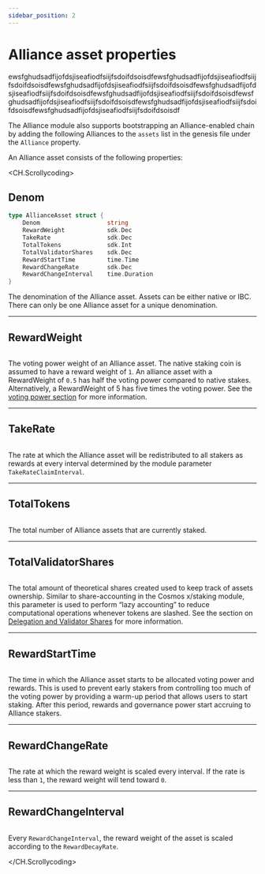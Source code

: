 ```yaml
---
sidebar_position: 2
---
```

# Alliance asset properties

ewsfghudsadfijofdsjiseafiodfsiijfsdoifdsoisdfewsfghudsadfijofdsjiseafiodfsiijfsdoifdsoisdfewsfghudsadfijofdsjiseafiodfsiijfsdoifdsoisdfewsfghudsadfijofdsjiseafiodfsiijfsdoifdsoisdfewsfghudsadfijofdsjiseafiodfsiijfsdoifdsoisdfewsfghudsadfijofdsjiseafiodfsiijfsdoifdsoisdfewsfghudsadfijofdsjiseafiodfsiijfsdoifdsoisdfewsfghudsadfijofdsjiseafiodfsiijfsdoifdsoisdf

The Alliance module also supports bootstrapping an Alliance-enabled chain by adding the following Alliances to the `assets` list in the genesis file under the `Alliance` property.

An Alliance asset consists of the following properties:

<CH.Scrollycoding>

## Denom

```go AllianceAsset mark=2
type AllianceAsset struct {
    Denom                   string
    RewardWeight            sdk.Dec
    TakeRate                sdk.Dec
    TotalTokens             sdk.Int
    TotalValidatorShares    sdk.Dec
    RewardStartTime         time.Time
    RewardChangeRate	    sdk.Dec
    RewardChangeInterval    time.Duration                              
}

```

The denomination of the Alliance asset. Assets can be either native or IBC. There can only be one Alliance asset for a unique denomination.

---

## RewardWeight

```go AllianceAsset mark=3

```

The voting power weight of an Alliance asset. The native staking coin is assumed to have a reward weight of `1`. An alliance asset with a RewardWeight of `0.5` has half the voting power compared to native stakes. Alternatively, a RewardWeight of 5 has five times the voting power. See the [voting power section](../concepts/staking) for more information.

---

## TakeRate

```go AllianceAsset mark=4

```

The rate at which the Alliance asset will be redistributed to all stakers as rewards at every interval determined by the module parameter `TakeRateClaimInterval`.

---

## TotalTokens

```go AllianceAsset mark=5

```

The total number of Alliance assets that are currently staked.

---

## Total<wbr />Validator<wbr />Shares

```go AllianceAsset mark=6

```

The total amount of theoretical shares created used to keep track of assets ownership. Similar to share-accounting in the Cosmos x/staking module, this parameter is used to perform “lazy accounting” to reduce computational operations whenever tokens are slashed. See the section on [Delegation and Validator Shares](../concepts/delegation.mdx) for more information.

---

## Reward<wbr />StartTime

```go AllianceAsset mark=7

```

The time in which the Alliance asset starts to be allocated voting power and rewards. This is used to prevent early stakers from controlling too much of the voting power by providing a warm-up period that allows users to start staking. After this period, rewards and governance power start accruing to Alliance stakers.

--- 

## Reward<wbr />ChangeRate

```go AllianceAsset mark=8

```

The rate at which the reward weight is scaled every interval. If the rate is less than `1`, the reward weight will tend toward `0`. 

---

## RewardChange<wbr />Interval

```go AllianceAsset mark=9

```

Every `RewardChangeInterval`, the reward weight of the asset is scaled according to the `RewardDecayRate`.

</CH.Scrollycoding>
